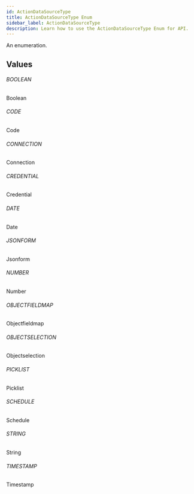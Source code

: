```yaml
---
id: ActionDataSourceType
title: ActionDataSourceType Enum
sidebar_label: ActionDataSourceType
description: Learn how to use the ActionDataSourceType Enum for API.
---
```


An enumeration.

## Values

###### BOOLEAN

Boolean

###### CODE

Code

###### CONNECTION

Connection

###### CREDENTIAL

Credential

###### DATE

Date

###### JSONFORM

Jsonform

###### NUMBER

Number

###### OBJECTFIELDMAP

Objectfieldmap

###### OBJECTSELECTION

Objectselection

###### PICKLIST

Picklist

###### SCHEDULE

Schedule

###### STRING

String

###### TIMESTAMP

Timestamp
